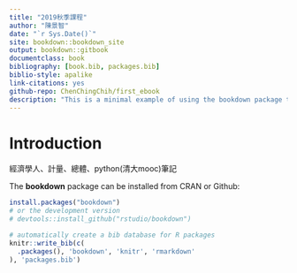 ```yaml
--- 
title: "2019秋季課程"
author: "陳景智"
date: "`r Sys.Date()`"
site: bookdown::bookdown_site
output: bookdown::gitbook
documentclass: book
bibliography: [book.bib, packages.bib]
biblio-style: apalike
link-citations: yes
github-repo: ChenChingChih/first_ebook
description: "This is a minimal example of using the bookdown package to write a book. The output format for this example is bookdown::gitbook."
---
```


# Introduction

經濟學人、計量、總體、python(清大mooc)筆記

The **bookdown** package can be installed from CRAN or Github:

```r
install.packages("bookdown")
# or the development version
# devtools::install_github("rstudio/bookdown")
```




```r
# automatically create a bib database for R packages
knitr::write_bib(c(
  .packages(), 'bookdown', 'knitr', 'rmarkdown'
), 'packages.bib')
```
